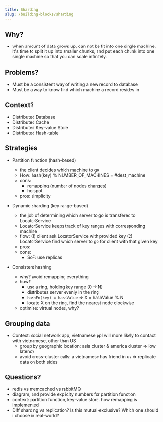 ```yaml
---
title: Sharding
slug: /building-blocks/sharding
---
```


## Why?

- when amount of data grows up, can not be fit into one single machine. it's time to split it up into smaller chunks,
  and put each chunk into one single machine so that you can scale infinitely.

## Problems?

- Must be a consistent way of writing a new record to database
- Must be a way to know find which machine a record resides in

## Context?

- Distributed Database
- Distributed Cache
- Distributed Key-value Store
- Distributed Hash-table

## Strategies

- Partition function (hash-based)

  - the client decides which machine to go
  - How: hash(key) % NUMBER_OF_MACHINES = #dest_machine
  - cons:
    - remapping (number of nodes changes)
    - hotspot
  - pros: simplicity

- Dynamic sharding (key range-based)

  - the job of determining which server to go is transfered to LocatorService
  - LocatorService keeps track of key ranges with corresponding machine
  - flow: (1) client ask LocatorService with provided key (2) LocatorService find which server to go for client with that given key
  - pros:
  - cons:
    - SoF: use replicas

- Consistent hashing
  - why? avoid remapping everything
  - how?
    - use a ring, holding key range (0 -> N)
    - distributes server evenly in the ring
    - `hashFn(key) = hashValue` => X = hashValue % N
    - locate X on the ring, find the nearest node clockwise
  - optimize: virtual nodes, why?

## Grouping data

- Context: social network app, vietnamese ppl will more likely to contact with vietnamese, other than US
  - group by geographic location: asia cluster & america cluster => low latency
  - avoid cross-cluster calls: a vietnamese has friend in us => replicate data on both sides

## Questions?

- redis vs memcached vs rabbitMQ
- diagram, and provide explicity numbers for partition function
- context: partition function, key-value store. how remapping is implemented
- Diff sharding vs replication? Is this mutual-exclusive? Which one should i choose in real-world?
